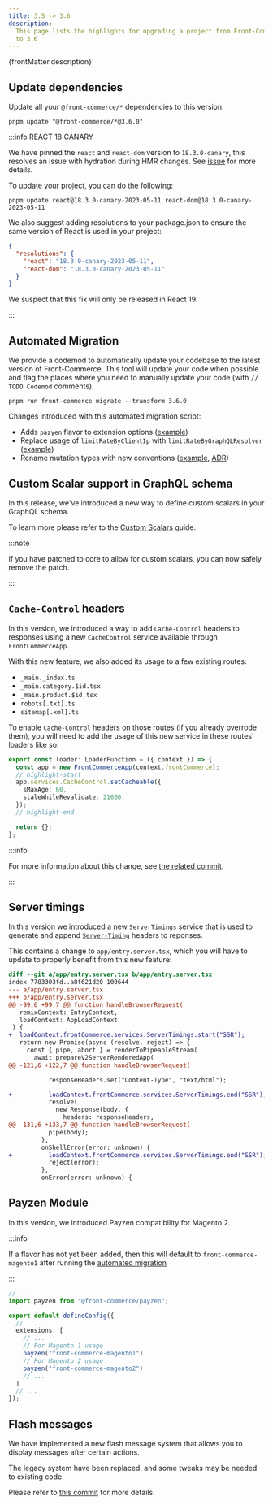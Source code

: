 ```yaml
---
title: 3.5 -> 3.6
description:
  This page lists the highlights for upgrading a project from Front-Commerce 3.5
  to 3.6
---
```



<p>{frontMatter.description}</p>

## Update dependencies

Update all your `@front-commerce/*` dependencies to this version:

```shell
pnpm update "@front-commerce/*@3.6.0"
```

:::info REACT 18 CANARY

We have pinned the `react` and `react-dom` version to `18.3.0-canary`, this
resolves an issue with hydration during HMR changes. See
[issue](https://github.com/remix-run/remix/issues/4822#issuecomment-2130006831)
for more details.

To update your project, you can do the following:

```shell
pnpm update react@18.3.0-canary-2023-05-11 react-dom@18.3.0-canary-2023-05-11
```

We also suggest adding resolutions to your package.json to ensure the same
version of React is used in your project:

```json title="package.json"
{
  "resolutions": {
    "react": "18.3.0-canary-2023-05-11",
    "react-dom": "18.3.0-canary-2023-05-11"
  }
}
```

We suspect that this fix will only be released in React 19.

:::

## Automated Migration

We provide a codemod to automatically update your codebase to the latest version
of Front-Commerce. This tool will update your code when possible and flag the
places where you need to manually update your code (with `// TODO Codemod`
comments).

```shell
pnpm run front-commerce migrate --transform 3.6.0
```

Changes introduced with this automated migration script:

- Adds `pazyen` flavor to extension options
  ([example](https://gitlab.blackswift.cloud/front-commerce/front-commerce/-/blob/main/packages/codemod/src/transforms/3.6.0/motions/__tests__/add-payzen-flavor.spec.ts?ref_type=heads))
- Replace usage of `limitRateByClientIp` with `limitRateByGraphQLResolver`
  ([example](https://gitlab.blackswift.cloud/front-commerce/front-commerce/-/blob/main/packages/codemod/src/transforms/3.6.0/motions/__tests__/replace-graphql-rate-limiter.ts?ref_type=heads))
- Rename mutation types with new conventions
  ([example](https://gitlab.blackswift.cloud/front-commerce/front-commerce/-/blob/main/packages/codemod/src/transforms/3.6.0/motions/__tests__/coherent-mutation-naming.spec.ts?ref_type=heads),
  [ADR](https://gitlab.blackswift.cloud/front-commerce/front-commerce/-/blob/main/docs/adr/0013-coherent-schema-naming.md?ref_type=heads))

## Custom Scalar support in GraphQL schema

In this release, we've introduced a new way to define custom scalars in your
GraphQL schema.

To learn more please refer to the
[Custom Scalars](/docs/3.x/guides/extend-the-graphql-schema#adding-custom-scalars-to-the-schema)
guide.

:::note

If you have patched to core to allow for custom scalars, you can now safely
remove the patch.

:::

## `Cache-Control` headers

In this version, we introduced a way to add `Cache-Control` headers to responses
using a new `CacheControl` service available through `FrontCommerceApp`.

With this new feature, we also added its usage to a few existing routes:

- `_main._index.ts`
- `_main.category.$id.tsx`
- `_main.product.$id.tsx`
- `robots[.txt].ts`
- `sitemap[.xml].ts`

To enable `Cache-Control` headers on those routes (if you already overrode
them), you will need to add the usage of this new service in these routes'
loaders like so:

```ts title="_main._index.tsx
export const loader: LoaderFunction = ({ context }) => {
  const app = new FrontCommerceApp(context.frontCommerce);
  // highlight-start
  app.services.CacheControl.setCacheable({
    sMaxAge: 60,
    staleWhileRevalidate: 21600,
  });
  // highlight-end

  return {};
};
```

:::info

For more information about this change, see
[the related commit](https://gitlab.blackswift.cloud/front-commerce/front-commerce/-/commit/d714452292d5db90870d2f5ac6c4ff870dd826ff).

:::

## Server timings

In this version we introduced a new `ServerTimings` service that is used to
generate and append
[`Server-Timing`](https://linear.app/front-commerce/issue/FC-1725/server-timing-headers)
headers to reponses.

This contains a change to `app/entry.server.tsx`, which you will have to update
to properly benefit from this new feature:

```diff title="app/entry.server.tsx"
diff --git a/app/entry.server.tsx b/app/entry.server.tsx
index 7783303fd..a8f621d20 100644
--- a/app/entry.server.tsx
+++ b/app/entry.server.tsx
@@ -99,6 +99,7 @@ function handleBrowserRequest(
   remixContext: EntryContext,
   loadContext: AppLoadContext
 ) {
+  loadContext.frontCommerce.services.ServerTimings.start("SSR");
   return new Promise(async (resolve, reject) => {
     const { pipe, abort } = renderToPipeableStream(
       await prepareV2ServerRenderedApp(
@@ -121,6 +122,7 @@ function handleBrowserRequest(

           responseHeaders.set("Content-Type", "text/html");

+          loadContext.frontCommerce.services.ServerTimings.end("SSR");
           resolve(
             new Response(body, {
               headers: responseHeaders,
@@ -131,6 +133,7 @@ function handleBrowserRequest(
           pipe(body);
         },
         onShellError(error: unknown) {
+          loadContext.frontCommerce.services.ServerTimings.end("SSR");
           reject(error);
         },
         onError(error: unknown) {
```

## Payzen Module

In this version, we introduced Payzen compatibility for Magento 2.

:::info

If a flavor has not yet been added, then this will default to
`front-commerce-magento1` after running the
[automated migration](/docs/3.x/upgrade/migration-guides/3.5-3.6#automated-migration)

:::

```ts title=".front-commerce.config.ts"
// ...
import payzen from "@front-commerce/payzen";

export default defineConfig({
  // ...
  extensions: [
    // ...
    // For Magento 1 usage
    payzen("front-commerce-magento1")
    // For Magento 2 usage
    payzen("front-commerce-magento2")
    // ...
  ]
  // ...
});
```

## Flash messages

We have implemented a new flash message system that allows you to display
messages after certain actions.

The legacy system have been replaced, and some tweaks may be needed to existing
code.

Please refer to
[this commit](https://gitlab.blackswift.cloud/front-commerce/front-commerce/-/commit/07c1e7782841d61f85a891962d2f878a630a1423)
for more details.
